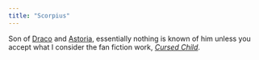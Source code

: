 ```yaml
---
title: "Scorpius"
---
```


Son of [Draco] and [Astoria], essentially nothing is known of him unless you accept what I consider the fan fiction work, _[Cursed Child]_.

[Draco]: <../draco_lucius/>

[Astoria]: <../../greengrass/astoria/>

[Cursed Child]: https://www.librarything.com/work/23409259